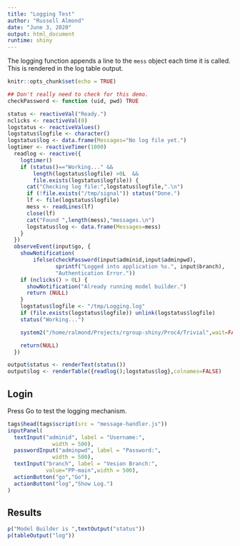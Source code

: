 ```yaml
---
title: "Logging Test"
author: "Russell Almond"
date: "June 3, 2020"
output: html_document
runtime: shiny
---
```


The logging function appends a line to the `mess` object each time it is called.  This is rendered in the log table output.

```r
knitr::opts_chunk$set(echo = TRUE)

## Don't really need to check for this demo.
checkPassword <- function (uid, pwd) TRUE
```
```r
status <- reactiveVal("Ready.")
nclicks <- reactiveVal(0)
logstatus <- reactiveValues()
logstatus$logfile <- character()
logstatus$log <- data.frame(Messages="No log file yet.")
logtimer <- reactiveTimer(1000)
  readlog <- reactive({
    logtimer()
    if (status()=="Working..." &&
        length(logstatus$logfile) >0L  &&
        file.exists(logstatus$logfile)) {
      cat("Checking log file:",logstatus$logfile,".\n")
      if (!file.exists("/tmp/signal")) status("Done.")
      lf <- file(logstatus$logfile)
      mess <- readLines(lf)
      close(lf)
      cat("Found ",length(mess),"messages.\n")
      logstatus$log <- data.frame(Messages=mess)
    }
  })
  observeEvent(input$go, {
    showNotification(
        ifelse(checkPassword(input$adminid,input$adminpwd),
               sprintf("Logged into application %s.", input$branch),
               "Authentication Error."))
    if (nclicks() > 0L) {
      showNotification("Already running model builder.")
      return (NULL)
    }
    logstatus$logfile <- "/tmp/Logging.log"
    if (file.exists(logstatus$logfile)) unlink(logstatus$logfile)
    status("Working...")

    system2("/home/ralmond/Projects/rgroup-shiny/Proc4/Trivial",wait=FALSE)

    return(NULL)
  })

output$status <- renderText(status())
output$log <- renderTable({readlog();logstatus$log},colnames=FALSE)

```



## Login 

Press Go to test the logging mechanism.

```r
tags$head(tags$script(src = "message-handler.js"))
inputPanel(
  textInput("adminid", label = "Username:",
              width = 500),
  passwordInput("adminpwd", label = "Password:",
              width = 500),
  textInput("branch", label = "Vesion Branch:",
            value="PP-main",width = 500),
  actionButton("go","Go"),
  actionButton("log","Show Log.")
)
```
## Results
```r
p("Model Builder is ",textOutput("status"))
p(tableOutput("log"))

```


